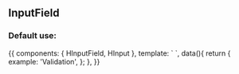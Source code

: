 
<Meta title="Design System/Molecules/InputField" component={HInputField} />

## InputField

### Default use:

<Canvas>
  <Story name="Default use">
    {{
        components: { HInputField, HInput },
        template: `<h-input-field label="Example" :has-error="true" error-message="Esse campo está com error">
          <h-input type="text" v-model="example" />  
        </h-input-field>`,
        data(){
          return {
            example: 'Validation',
          };
        },
    }}
  </Story>
</Canvas>

<ArgsTable of={HInputField} />
